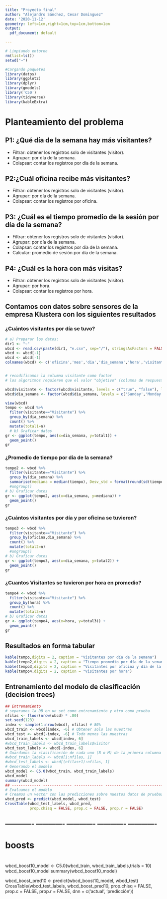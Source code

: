 ---
title: "Proyecto final"
author: "Alejandro Sánchez, Cesar Dominguez"
date: '2020-11-12'
geometry: left=1cm,right=1cm,top=1cm,bottom=1cm
output:
  pdf_document: default

---
```{r setup, include = FALSE}

# Limpiando entorno
rm(list=ls())
setwd("~")

#Cargando paquetes
library(datos)
library(ggplot2)
library(dplyr)
library(gmodels)
library('C50')
library(tidyverse)
library(kableExtra)
```


# **Planteamiento del problema**
## **P1: ¿Qué día de la semana hay más visitantes?**
  + Filtrar: obtener los registros solo de visitantes (visitor).
  + Agrupar: por día de la semana.
  + Colapsar: contar los registros por día de la semana.

## **P2:¿Cuál oficina recibe más visitantes?**
  + Filtrar: obtener los registros solo de visitantes (visitor).
  + Agrupar: por día de la semana.
  + Colapsar: contar los registros por oficina.

## **P3: ¿Cuál es el tiempo promedio de la sesión por día de la semana?**
  + Filtrar: obtener los registros solo de visitantes (visitor).
  + Agrupar: por día de la semana.
  + Colapsar: contar los registros por día de la semana.
  + Calcular: promedio de sesión por día de la semana.

## **P4: ¿Cuál es la hora con más visitas?**
  + Filtrar: obtener los registros solo de visitantes (visitor).
  + Agrupar: por hora.
  + Colapsar: contar los registros por hora.

## Contamos con datos sobre sensores de la empresa Klustera con los siguientes resultados
### **¿Cuántos visitantes por día se tuvo?**

```{r,echo=FALSE}
# a) Preparar los datos:
dir1 <- "~"
wbcd <- read.csv(paste(dir1, "e.csv", sep="/"), stringsAsFactors = FALSE) 
wbcd <- wbcd[-1]
wbcd <- wbcd[-1]
colnames(wbcd) <- c('oficina','mes','dia','dia_semana','hora','visitante','tiempo')


# recodificamos la columna visitante como factor
# los algoritmos requieren que el valor "objetivo" (columna de respuestas) sea un factor 

wbcd$visitante <- factor(wbcd$visitante, levels = c("true", "false"), labels = c("Visitante", "No visitante"))
wbcd$dia_semana <- factor(wbcd$dia_semana, levels = c('Sunday','Monday','Tuesday','Wednesday','Thursday','Friday','Saturday'), labels = c("Domingo", "Lunes", "Martes", "Miercoles", "Jueves", "Viernes", "Sabado"))

view(wbcd)
tempo <- wbcd %>%
  filter(visitante=="Visitante") %>%
  group_by(dia_semana) %>%
  count() %>%
  mutate(total1=n)
  # b) Graficar datos
gr <- ggplot(tempo, aes(x=dia_semana, y=total1)) +
  geom_point()
gr

```


### **¿Promedio de tiempo por día de la semana?**

```{r,echo=FALSE}
tempo2 <- wbcd %>%
  filter(visitante=="Visitante") %>%
  group_by(dia_semana) %>%
  summarise(mediana = median(tiempo), Desv_std = format(round(sd(tiempo),2), nsmall=2),.groups = 'drop') 
  #ungroup()
# b) Graficar datos
gr <- ggplot(tempo2, aes(x=dia_semana, y=mediana)) +
  geom_point()
gr

```

### **¿Cuántos visitantes por día y por oficina se tuvieron?**
```{r,echo=FALSE}
tempo3 <- wbcd %>%
  filter(visitante=="Visitante") %>%
  group_by(oficina,dia_semana) %>%
  count() %>%
  mutate(total2=n)
  #ungroup()
# b) Graficar datos
gr <- ggplot(tempo3, aes(x=dia_semana, y=total2)) +
  geom_point()
gr

```

### **¿Cuantos Visitantes se tuvieron por hora en promedio?**

```{r,echo=FALSE}
tempo4 <- wbcd %>%
  filter(visitante=="Visitante") %>%
  group_by(hora) %>%
  count() %>%
  mutate(total3=n)
# b) Graficar datos
gr <- ggplot(tempo4, aes(x=hora, y=total3)) +
  geom_point()
gr

```


## **Resultados en forma tabular**


```{r,echo=FALSE}

kable(tempo,digits = 2, caption = "Visitantes por día de la semana")
kable(tempo2,digits = 2, caption = "Tiempo promedio por día de la semana")
kable(tempo3,digits = 2, caption = "Visitantes por oficina y día de la semana")
kable(tempo4,digits = 2, caption = "Visitantes por hora")
```


## **Entrenamiento del modelo de clasificación (decision trees)**

```{r,echo=FALSE}
## Entrenamiento
# separamos la DB en un set como entrenamiento y otro como prueba
nfilas <- floor(nrow(wbcd) * .80)
set.seed(123)
index <- sample(1:nrow(wbcd), nfilas) # 80%
wbcd_train <- wbcd[index, -6] # Obtener solo las muestras
wbcd_test <- wbcd[-index, -6] # Todo menos las muestras
wbcd_train_labels <- wbcd[index, 6]
#wbcd_train_labels <- wbcd_train_labels$visitor
wbcd_test_labels <- wbcd[-index, 6]
# Guardamos la clasificación de cada uno (B o M) de la primera columna
#wbcd_train_labels <- wbcd[1:nfilas, 1]
#wbcd_test_labels <- wbcd[(nfilas+1):nfilas, 1]
# Generando el modelo
wbcd_model <- C5.0(wbcd_train, wbcd_train_labels)
wbcd_model
summary(wbcd_model)
## ------------- ------------- ------------- ------------- -------------
# Evaluamos el modelo
# Creamos un vector con las predicciones sobre nuestos datos de pruebas
wbcd_pred <- predict(wbcd_model, wbcd_test)
CrossTable(wbcd_test_labels, wbcd_pred,
           prop.chisq = FALSE, prop.c = FALSE, prop.r = FALSE)
```
## ------------- ------------- ------------- ------------- -------------
# boosts
# 
wbcd_boost10_model <- C5.0(wbcd_train, wbcd_train_labels,trials = 10)
wbcd_boost10_model
summary(wbcd_boost10_model)

wbcd_boost_pred10 <- predict(wbcd_boost10_model, wbcd_test)
CrossTable(wbcd_test_labels, wbcd_boost_pred10,
           prop.chisq = FALSE, prop.c = FALSE, prop.r = FALSE,
           dnn = c('actual', 'predicción'))
           